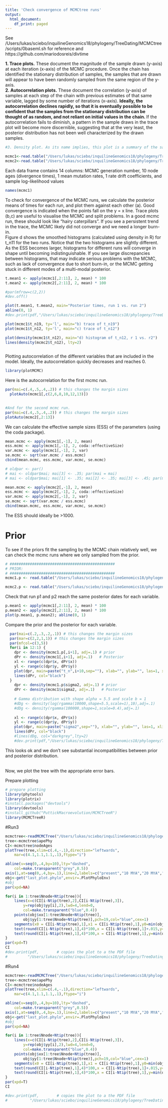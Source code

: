 ```yaml
---
title: 'Check convergence of MCMCtree runs'
output:
  html_document:
    df_print: paged
---
```

See /Users/lukas/sciebo/inquilineGenomics18/phylogeny/TreeDating/MCMCtree/scripts/0baseml.sh for reference
and https://github.com/mariodosreis/divtime

<b>1. Trace plots.</b> These document the magnitude of the sample drawn (y-axis) at each iteration (x-axis) of the MCMC procedure. Once the chain has identified the stationary distribution of samples, the samples that are drawn will appear to have been randomly sampled from the same region of the y-axis.\
<b>2. Autocorrelation plots.</b> These document the correlation (y-axis) of samples at each step of the chain with previous estimates of that same variable, lagged by some number of iterations (x-axis). <b> Ideally, the autocorrelation declines rapidly, so that it is eventually possible to be confident that the samples from the stationary distribution can be thought of as random, and not reliant on initial values in the chain. </b> If the autocorrelation fails to diminish, a pattern in the sample draws in the trace plot will become more discernible, suggesting that at the very least, the posterior distribution has not been well characterized by the drawn samples.\

```r
#3. Density plot. As its name implies, this plot is a summary of the sampled values that define the stationary distribution of values, which approximates the posterior distribution of interest. The peak of the density (the maximum a posteriori, or MAP, estimate) is the mode of the distribution, which is the value with the most support from the data and the specified prior. Other posterior summaries, such as the posterior mean or posterior median, are also easily obtained. Kernel density estimation is used to smooth over the samples and produce an estimate of the posterior distribution. It should be noted that the density plot is not a formal means of diagnosing model convergence, as are the autocorrelation and trace plots. However, unexpected peaks or strange shapes in the posterior density can be a sign of poor model convergence.

```

```r
mcmc1<-read.table("/Users/lukas/sciebo/inquilineGenomics18/phylogeny/TreeDating/MCMCtree/results/mcmc.run3.txt",T)
mcmc2<-read.table("/Users/lukas/sciebo/inquilineGenomics18/phylogeny/TreeDating/MCMCtree/results/mcmc.run4.txt",T)
```

Each data frame contains 14 columns:
MCMC generation number, 10 node ages (divergence times), 1 mean mutation rates, 1 rate drift coefficients, and sample log-likelihood values
```r
names(mcmc1)
```

To check for convergence of the MCMC runs, we calculate the posterior means of times for each run, and plot them against each other (a). Good convergence is indicated when the points fall on the y = x line. Trace plots (b,c) are useful to visualise the MCMC and split problems. In a good mcmc run, these should look like "hairy caterpillars".
If you see a persistent trend in the trace, the MCMC likely did not converge and we need a longer burn-in.\
Figure d shows the smoothed histograms (calculated using density in R) for t_n11
for the two runs. Notice that the two histograms are slightly different. As the ESS
becomes larger, histograms for different runs will converge in shape until becoming
indistinguishable. If you see large discrepancies between histograms, that may indicate
serious problems with the MCMC, such as lack of convergence due to short burn-in, or
the MCMC getting stuck in different modes of a multi-modal posterior.\

```r
t.mean1 <- apply(mcmc1[,2:11], 2, mean) * 100
t.mean2 <- apply(mcmc2[,2:11], 2, mean) * 100

#par(mfrow=c(2,2))
#dev.off()

plot(t.mean1, t.mean2, main="Posterior times, run 1 vs. run 2")
abline(0, 1)
#dev.print(pdf,"/Users/lukas/sciebo/inquilineGenomics18/phylogeny/TreeDating/MCMCtree/results/mcmc.r3.r4.correlation.pdf")

plot(mcmc1$t_n19, ty='l', main="b) trace of t_n19")
plot(mcmc1$t_n12, ty='l', main="c) trace of t_n12")

plot(density(mcmc1$t_n12), main="d) histogram of t_n12, r 1 vs. r2")
lines(density(mcmc2$t_n12), lty=2)



```

Plotting autocorrelation of the different variables that are included in the model. Ideally, the autocorrelation quickly decreases and reaches 0. 

```R
library(plotMCMC)
```

Here is the autocorrelation for the first mcmc run.\

```r
par(mai=c(.4,.5,.4,.2)) # this changes the margin sizes
  plotAuto(mcmc1[,c(2,6,8,10,12,13)])
  
```

```r
#And for the second mcmc run.
par(mai=c(.4,.5,.4,.2)) # this changes the margin sizes
plotAuto(mcmc2[,2:13])
```


We can calculate the effective sample sizes (ESS) of the parameters (using the coda package).

```R
mean.mcmc <- apply(mcmc1[,-1], 2, mean)
ess.mcmc <- apply(mcmc1[,-1], 2, coda::effectiveSize)
var.mcmc <- apply(mcmc1[,-1], 2, var)
se.mcmc <- sqrt(var.mcmc / ess.mcmc)
cbind(mean.mcmc, ess.mcmc, var.mcmc, se.mcmc)

# oldpar <- par()
# mai <- oldpar$mai; mai[3] <- .35; par(mai = mai)
# mai <- oldpar$mai; mai[1] <- .35; mai[2] <- .35; mai[3] <- .45; par(mai = mai)

mean.mcmc <- apply(mcmc2[,-1], 2, mean)
ess.mcmc <- apply(mcmc2[,-1], 2, coda::effectiveSize)
var.mcmc <- apply(mcmc2[,-1], 2, var)
se.mcmc <- sqrt(var.mcmc / ess.mcmc)
cbind(mean.mcmc, ess.mcmc, var.mcmc, se.mcmc)

```
The ESS should ideally be >1000.


# Prior

To see if the priors fit the sampling by the MCMC chain relatively well, we can check the mcmc runs where we only sampled from the prior.
```R
# ###############################################
# PRIOR:
# ###############################################
mcmc1.p <- read.table("/Users/lukas/sciebo/inquilineGenomics18/phylogeny/TreeDating/MCMCtree/results/p.mcmc.run3.txt",T)

mcmc2.p <- read.table("/Users/lukas/sciebo/inquilineGenomics18/phylogeny/TreeDating/MCMCtree/results/p.mcmc.run4.txt",T)
```

Check that run p1 and p2 reach the same posterior dates for each variable. 
```r
p.mean1 <- apply(mcmc1[,2:11], 2, mean) * 100
p.mean2 <- apply(mcmc2[,2:11], 2, mean) * 100
plot(p.mean1, p.mean2); abline(0, 1)


```

Compare the prior and the posterior for each variable. \
```r
  par(mai=c(.2,.3,.2,.1)) # this changes the margin sizes
  par(mar=c(2,2,1,1)) # this changes the margin sizes
  par(mfcol=c(3,5))
  for(i in 12:1) {
    dpr <- density(mcmc1.p[,i+1], adj=.1) # prior
    dPr <- density(mcmc1[,i+1], adj=.1)   # Posterior
    xl <- range(c(dpr$x, dPr$x))
    yl <- range(c(dpr$y, dPr$y))
    plot(dpr, main=paste("t_n",i+10,sep=""), xlab="", ylab="", las=1, xlim=xl, ylim=yl, col="darkgrey")
    lines(dPr, col="black")
  }
    dpr <- density(mcmc1.p$sigma2, adj=.1) # prior
    dPr <- density(mcmc1$sigma2, adj=.1)   # Posterior
    
    # Gamma distribution with shape alpha = 5.5 and scale b = 1
    #dDg <- density(log(rgamma(10000,shape=5.5,scale=1),10),adj=.1) 
    #dDg <- density(rgamma(100000,shape=1,scale=0.4),adj=.1) 
    
    xl <- range(c(dpr$x, dPr$x))
    yl <- range(c(dpr$y, dPr$y))
    plot(dpr, main=paste("sigma2",sep=""), xlab="", ylab="", las=1, xlim=xl, ylim=yl, col="darkgrey")
    lines(dPr, col="black")
    #lines(dDg, col="darkgrey",lty=2)
    #dev.print(pdf,"/Users/lukas/sciebo/inquilineGenomics18/phylogeny/TreeDating/MCMCtree/results/mcmc.r3.priorVSposterior.pdf")
```

This looks ok and we don't see substantial incompatibilities between prior and posterior distribution.

\
Now, we plot the tree with the appropriate error bars.
 
Prepare plotting
```r
# prepare plotting
library(phytools)
library(plotrix)
#install.packages("devtools")
library(devtools)
#install_github("PuttickMacroevolution/MCMCTreeR")
library(MCMCTreeR)
```

#Run3
```r
mcmctree<-readMCMCTree("/Users/lukas/sciebo/inquilineGenomics18/phylogeny/TreeDating/MCMCtree/results/FigTree.run3.tre")
tree<-mcmctree$apePhy
CI<-mcmctree$nodeAges
plotTree(tree,xlim=c(.4,-.1),direction="leftwards",
    mar=c(4.1,1.1,1.1,.1),ftype="i")

abline(v=seq(0,.4,by=10),lty="dashed",
    col=make.transparent("grey",0.5))
axis(1,at=seq(0,.4,by=.1),line=2,labels=c("present","10 MYA","20 MYA","30 MYA","40 MYA"))
obj<-get("last_plot.phylo",envir=.PlotPhyloEnv)
#obj
par(xpd=NA)

for(i in 1:tree$Nnode+Ntip(tree)){
    lines(x=c(CI[i-Ntip(tree),2],CI[i-Ntip(tree),3]),
        y=rep(obj$yy[i],2),lwd=4,lend=0,
        col=make.transparent("blue",0.4))
    points(obj$xx[1:tree$Nnode+Ntip(tree)],
        obj$yy[1:tree$Nnode+Ntip(tree)],pch=19,col="blue",cex=1)
    segments(x0 = CI[i-Ntip(tree),1],x1 = CI[i-Ntip(tree),1],y0=min(obj$yy)-.6,y1=max(obj$yy)+0.6,lty=2,col=rgb(0,0,0,.4))
    text(round(CI[i-Ntip(tree),1],4)*100,x = CI[i-Ntip(tree),1]+.015,y=obj$yy[i],pos = 3)
    text(round(CI[i-Ntip(tree),1],4)*100,x = CI[i-Ntip(tree),1],y=min(obj$yy)-1.5,pos = 3,srt=45,cex=.5)
}
par(xpd=T)
CI
#dev.print(pdf,        # copies the plot to a the PDF file
#         "/Users/lukas/sciebo/inquilineGenomics18/phylogeny/TreeDating/MCMCtree/results/FigTree.run3.pdf")
```

#Run4
```r
mcmctree<-readMCMCTree("/Users/lukas/sciebo/inquilineGenomics18/phylogeny/TreeDating/MCMCtree/results/FigTree.run4.tre")
tree<-mcmctree$apePhy
CI<-mcmctree$nodeAges
plotTree(tree,xlim=c(.4,-.1),direction="leftwards",
    mar=c(4.1,1.1,1.1,.1),ftype="i")

abline(v=seq(0,.4,by=10),lty="dashed",
    col=make.transparent("grey",0.5))
axis(1,at=seq(0,.4,by=.1),line=2,labels=c("present","10 MYA","20 MYA","30 MYA","40 MYA"))
obj<-get("last_plot.phylo",envir=.PlotPhyloEnv)
#obj
par(xpd=NA)

for(i in 1:tree$Nnode+Ntip(tree)){
    lines(x=c(CI[i-Ntip(tree),2],CI[i-Ntip(tree),3]),
        y=rep(obj$yy[i],2),lwd=4,lend=0,
        col=make.transparent("blue",0.4))
    points(obj$xx[1:tree$Nnode+Ntip(tree)],
        obj$yy[1:tree$Nnode+Ntip(tree)],pch=19,col="blue",cex=1)
    segments(x0 = CI[i-Ntip(tree),1],x1 = CI[i-Ntip(tree),1],y0=min(obj$yy)-.6,y1=max(obj$yy)+0.6,lty=2,col=rgb(0,0,0,.4))
    text(round(CI[i-Ntip(tree),1],4)*100,x = CI[i-Ntip(tree),1]+.015,y=obj$yy[i],pos = 3)
    text(round(CI[i-Ntip(tree),1],4)*100,x = CI[i-Ntip(tree),1],y=min(obj$yy)-1.5,pos = 3,srt=45,cex=.5)
}
par(xpd=T)
CI

#dev.print(pdf,        # copies the plot to a the PDF file
#          "/Users/lukas/sciebo/inquilineGenomics18/phylogeny/TreeDating/MCMCtree/results/FigTree.run4.pdf")
  
```